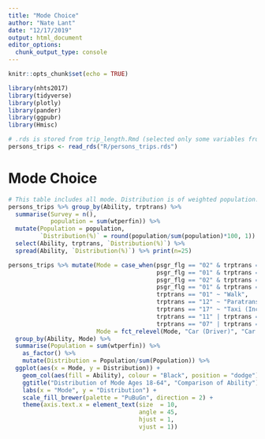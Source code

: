 ```yaml
---
title: "Mode Choice"
author: "Nate Lant"
date: "12/17/2019"
output: html_document
editor_options: 
  chunk_output_type: console
---
```


```r
knitr::opts_chunk$set(echo = TRUE)

library(nhts2017)
library(tidyverse)
library(plotly)
library(pander)
library(ggpubr)
library(Hmisc)

# .rds is stored from trip_length.Rmd (selected only some variables from nhts_trips)
persons_trips <- read_rds("R/persons_trips.rds")
```

# Mode Choice

```r
# This table includes all mode. Distribution is of weighted population.
persons_trips %>% group_by(Ability, trptrans) %>%
  summarise(Survey = n(),
            population = sum(wtperfin)) %>%
  mutate(Population = population,
         `Distribution(%)` = round(population/sum(population)*100, 1)) %>%
  select(Ability, trptrans, `Distribution(%)`) %>%
  spread(Ability, `Distribution(%)`) %>% print(n=25)
```

```r
persons_trips %>% mutate(Mode = case_when(psgr_flg == "02" & trptrans == "03" | trptrans == "04" | trptrans == "06"  ~ "Car (Driver)",
                                          psgr_flg == "01" & trptrans == "03" | trptrans == "04" | trptrans == "06"  ~ "Car (Passenger)",
                                          psgr_flg == "02" & trptrans == "05" ~ "Van (Driver)",
                                          psgr_flg == "01" & trptrans == "05" ~ "Van (Passenger)",
                                          trptrans == "01" ~ "Walk",
                                          trptrans == "12" ~ "Paratransit",
                                          trptrans == "17" ~ "Taxi (Including Uber/Lyft)",
                                          trptrans == "11" | trptrans == "16"  ~ "Local Transit",
                                          trptrans == "07" | trptrans == "08" | trptrans == "09" | trptrans == "10" | trptrans == "14" | trptrans == "15" | trptrans == "18" | trptrans == "19" | trptrans == "20" | trptrans == "97" | trptrans == "02" | trptrans == "13"  ~ "Other"),
                         Mode = fct_relevel(Mode, "Car (Driver)", "Car (Passenger)", "Van (Driver)", "Van (Passenger)", "Local Transit", "Paratransit", "Taxi (Including Uber/Lyft)", "Walk", "Other"))  %>%
  group_by(Ability, Mode) %>%
  summarise(Population = sum(wtperfin)) %>%
    as_factor() %>%
    mutate(Distribution = Population/sum(Population)) %>%
  ggplot(aes(x = Mode, y = Distribution)) + 
    geom_col(aes(fill = Ability), colour = "Black", position = "dodge") +
    ggtitle("Distribution of Mode Ages 18-64", "Comparison of Ability") +
    labs(x = "Mode", y = "Distribution") +
    scale_fill_brewer(palette = "PuBuGn", direction = 2) + 
    theme(axis.text.x = element_text(size  = 10, 
                                     angle = 45,
                                     hjust = 1,
                                     vjust = 1))
```

